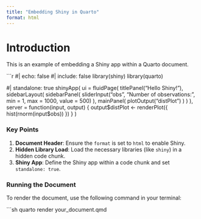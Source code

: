 ```yaml
---
title: "Embedding Shiny in Quarto"
format: html
---
```


# Introduction

This is an example of embedding a Shiny app within a Quarto document.

```r
#| echo: false
#| include: false
library(shiny)
library(quarto)

#| standalone: true
shinyApp(
  ui = fluidPage(
    titlePanel("Hello Shiny!"),
    sidebarLayout(
      sidebarPanel(
        sliderInput("obs", "Number of observations:",
                    min = 1, max = 1000, value = 500)
      ),
      mainPanel(
        plotOutput("distPlot")
      )
    )
  ),
  server = function(input, output) {
    output$distPlot <- renderPlot({
      hist(rnorm(input$obs))
    })
  }
)


### Key Points

1. **Document Header**: Ensure the `format` is set to `html` to enable Shiny.
2. **Hidden Library Load**: Load the necessary libraries (like `shiny`) in a hidden code chunk.
3. **Shiny App**: Define the Shiny app within a code chunk and set `standalone: true`.

### Running the Document

To render the document, use the following command in your terminal:

```sh
quarto render your_document.qmd
